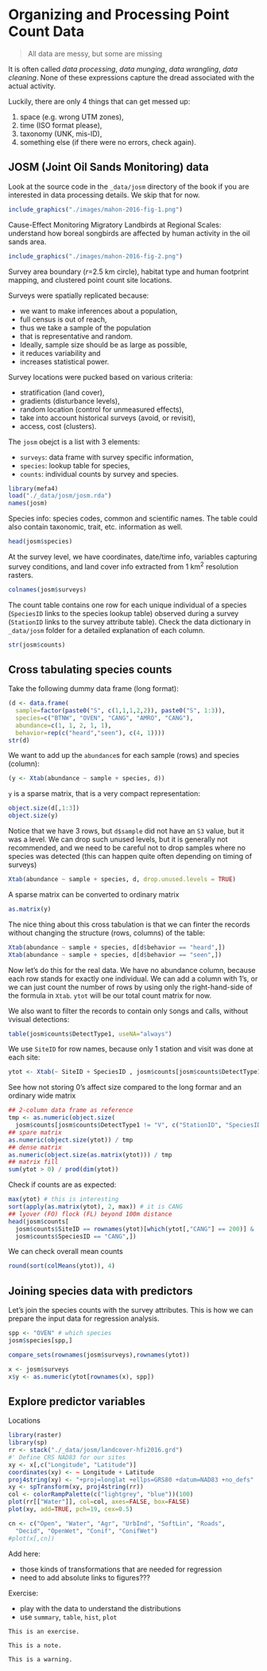 # Organizing and Processing Point Count Data {#pcdata}

> All data are messy, but some are missing

It is often called _data processing_, _data munging_,
_data wrangling_, _data cleaning_.
None of these expressions capture the dread associated with the actual activity.

Luckily, there are only 4 things that can get messed up:

1. space (e.g. wrong UTM zones),
2. time (ISO format please),
3. taxonomy (UNK, mis-ID),
4. something else (if there were no errors, check again).

## JOSM (Joint Oil Sands Monitoring) data

Look at the source code in the `_data/josm` directory of the book
if you are interested in data processing details.
We skip that for now.

```r
include_graphics("./images/mahon-2016-fig-1.png")
```

Cause-Effect Monitoring Migratory Landbirds at Regional Scales: 
understand how boreal songbirds are affected by human activity in the oil sands area.

```r
include_graphics("./images/mahon-2016-fig-2.png")
```

Survey area boundary ($r$=2.5 km circle), habitat type and human footprint mapping, 
and clustered point count site locations.

Surveys were spatially replicated because:

- we want to make inferences about a population,
- full census is out of reach,
- thus we take a sample of the population
- that is representative and random.
- Ideally, sample size should be as large as possible,
- it reduces variability and 
- increases statistical power.

Survey locations were pucked based on various criteria:

- stratification (land cover),
- gradients (disturbance levels),
- random location (control for unmeasured effects),
- take into account historical surveys (avoid, or revisit),
- access, cost (clusters).

The `josm` obejct is a list with 3 elements:

- `surveys`: data frame with survey specific information,
- `species`: lookup table for species,
- `counts`: individual counts by survey and species.

```r
library(mefa4)
load("./_data/josm/josm.rda")
names(josm)
```

Species info: species codes, common and scientific names. The table could also contain
taxonomic, trait, etc. information as well.

```r
head(josm$species)
```

At the survey level, we have coordinates, date/time info,
variables capturing survey conditions, and land cover info extracted from 1 km$^2$ resolution rasters.

```r
colnames(josm$surveys)
```

The count table contains one row for each unique individual 
of a species (`SpeciesID` links to the species lookup table)
observed during a survey (`StationID` links to the survey attribute table).
Check the data dictionary in `_data/josm` folder for a detailed explanation of each column.

```r
str(josm$counts)
```

## Cross tabulating species counts

Take the following dummy data frame (long format):

```r
(d <- data.frame(
  sample=factor(paste0("S", c(1,1,1,2,2)), paste0("S", 1:3)),
  species=c("BTNW", "OVEN", "CANG", "AMRO", "CANG"),
  abundance=c(1, 1, 2, 1, 1),
  behavior=rep(c("heard","seen"), c(4, 1))))
str(d)
```

We want to add up the `abundance`s for each sample (rows) and species (column):

```r
(y <- Xtab(abundance ~ sample + species, d))
```

`y` is a sparse matrix, that is a very compact representation:

```r
object.size(d[,1:3])
object.size(y)
```

Notice that we have 3 rows, but `d$sample` did not have an `S3` value, but it was a level.
We can drop such unused levels, but it is generally not recommended, and we need to be careful
not to drop samples where no species was detected (this can happen quite often depending on timing of
surveys)

```r
Xtab(abundance ~ sample + species, d, drop.unused.levels = TRUE)
```

A sparse matrix can be converted to ordinary matrix

```r
as.matrix(y)
```


The nice thing about this cross tabulation is that we can finter the records without
changing the structure (rows, columns) of the table:

```r
Xtab(abundance ~ sample + species, d[d$behavior == "heard",])
Xtab(abundance ~ sample + species, d[d$behavior == "seen",])
```

Now let's do this for the real data. We have no abundance column, because 
each row stands for exactly one individual. We can add a column with 1's,
or we can just count the number of rows by using only the right-hand-side of the
formula in `Xtab`. `ytot` will be our total count matrix for now.

We also want to filter the records to contain only `S`ongs and `C`alls, without
`V`visual detections:

```r
table(josm$counts$DetectType1, useNA="always")
```

We use `SiteID` for row names, because only 1 station and visit was done at each site:

```r
ytot <- Xtab(~ SiteID + SpeciesID , josm$counts[josm$counts$DetectType1 != "V",])
```

See how not storing 0's affect size compared to the long formar and an ordinary wide matrix

```r
## 2-column data frame as reference
tmp <- as.numeric(object.size(
  josm$counts[josm$counts$DetectType1 != "V", c("StationID", "SpeciesID")]))
## spare matrix
as.numeric(object.size(ytot)) / tmp
## dense matrix
as.numeric(object.size(as.matrix(ytot))) / tmp
## matrix fill
sum(ytot > 0) / prod(dim(ytot))
```

Check if counts are as expected:

```r
max(ytot) # this is interesting
sort(apply(as.matrix(ytot), 2, max)) # it is CANG
## lyover (FO) flock (FL) beyond 100m distance
head(josm$counts[
  josm$counts$SiteID == rownames(ytot)[which(ytot[,"CANG"] == 200)] &
  josm$counts$SpeciesID == "CANG",])
```

We can check overall mean counts

```r
round(sort(colMeans(ytot)), 4)
```

## Joining species data with predictors

Let's join the species counts with the survey attributes. This is how we can prepare the
input data for regression analysis.

```r
spp <- "OVEN" # which species
josm$species[spp,]

compare_sets(rownames(josm$surveys),rownames(ytot))

x <- josm$surveys
x$y <- as.numeric(ytot[rownames(x), spp])
```

## Explore predictor variables

Locations

```r
library(raster)
library(sp)
rr <- stack("./_data/josm/landcover-hfi2016.grd")
#' Define CRS NAD83 for our sites
xy <- x[,c("Longitude", "Latitude")]
coordinates(xy) <- ~ Longitude + Latitude
proj4string(xy) <- "+proj=longlat +ellps=GRS80 +datum=NAD83 +no_defs"
xy <- spTransform(xy, proj4string(rr))
col <- colorRampPalette(c("lightgrey", "blue"))(100)
plot(rr[["Water"]], col=col, axes=FALSE, box=FALSE)
plot(xy, add=TRUE, pch=19, cex=0.5)
```

```r
cn <- c("Open", "Water", "Agr", "UrbInd", "SoftLin", "Roads", 
  "Decid", "OpenWet", "Conif", "ConifWet")
#plot(x[,cn])
```


Add here:

- those kinds of transformations that are needed for regression
- need to add absolute links to figures???

Exercise: 

- play with the data to understand the distributions
- use `summary`, `table`, `hist`, `plot`


```block2
This is an exercise.
```

```block2
This is a note.
```

```block2
This is a warning.
```
